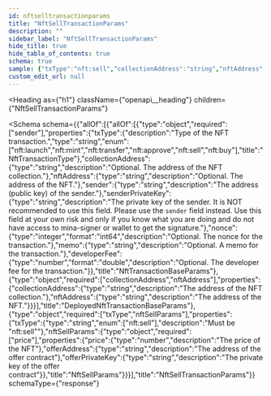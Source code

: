 ```yaml
---
id: nftselltransactionparams
title: "NftSellTransactionParams"
description: ""
sidebar_label: "NftSellTransactionParams"
hide_title: true
hide_table_of_contents: true
schema: true
sample: {"txType":"nft:sell","collectionAddress":"string","nftAddress":"string","sender":"string","senderPrivateKey":"string","nonce":0,"memo":"string","developerFee":0,"nftSellParams":{"price":0,"offerAddress":"string","offerPrivateKey":"string"}}
custom_edit_url: null
---
```



<Heading
  as={"h1"}
  className={"openapi__heading"}
  children={"NftSellTransactionParams"}
>
</Heading>





<Schema
  schema={{"allOf":[{"allOf":[{"type":"object","required":["sender"],"properties":{"txType":{"description":"Type of the NFT transaction.","type":"string","enum":["nft:launch","nft:mint","nft:transfer","nft:approve","nft:sell","nft:buy"],"title":"NftTransactionType"},"collectionAddress":{"type":"string","description":"Optional. The address of the NFT collection."},"nftAddress":{"type":"string","description":"Optional. The address of the NFT."},"sender":{"type":"string","description":"The address (public key) of the sender."},"senderPrivateKey":{"type":"string","description":"The private key of the sender. It is NOT recommended to use this field. Please use the `sender` field instead. Use this field at your own risk and only if you know what you are doing and do not have access to mina-signer or wallet to get the signature."},"nonce":{"type":"integer","format":"int64","description":"Optional. The nonce for the transaction."},"memo":{"type":"string","description":"Optional. A memo for the transaction."},"developerFee":{"type":"number","format":"double","description":"Optional. The developer fee for the transaction."}},"title":"NftTransactionBaseParams"},{"type":"object","required":["collectionAddress","nftAddress"],"properties":{"collectionAddress":{"type":"string","description":"The address of the NFT collection."},"nftAddress":{"type":"string","description":"The address of the NFT."}}}],"title":"DeployedNftTransactionBaseParams"},{"type":"object","required":["txType","nftSellParams"],"properties":{"txType":{"type":"string","enum":["nft:sell"],"description":"Must be \"nft:sell\""},"nftSellParams":{"type":"object","required":["price"],"properties":{"price":{"type":"number","description":"The price of the NFT"},"offerAddress":{"type":"string","description":"The address of the offer contract"},"offerPrivateKey":{"type":"string","description":"The private key of the offer contract"}},"title":"NftSellParams"}}}],"title":"NftSellTransactionParams"}}
  schemaType={"response"}
>
  
</Schema>
            